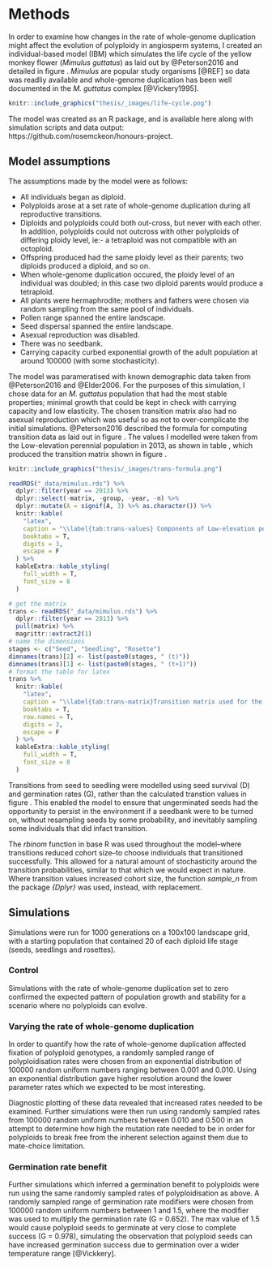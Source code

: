 # Methods {#methods}

In order to examine how changes in the rate of whole-genome duplication might affect the evolution of polyploidy in angiosperm systems, I created an individual-based model (IBM) which simulates the life cycle of the yellow monkey flower (*Mimulus guttatus*) as laid out by @Peterson2016 and detailed in figure \ref{fig:life-cycle}. *Mimulus* are popular study organisms [@REF] so data was readliy available and whole-genome duplication has been well documented in the *M. guttatus* complex [@Vickery1995].

```r
knitr::include_graphics("thesis/_images/life-cycle.png")
```

The model was created as an R package, and is available here along with simulation scripts and data output: https://github.com/rosemckeon/honours-project. 

## Model assumptions

The assumptions made by the model were as follows:

- All individuals began as diploid.
- Polyploids arose at a set rate of whole-genome duplication during all reproductive transitions.
- Diploids and polyploids could both out-cross, but never with each other. In addition, polyploids could not outcross with other polyploids of differing ploidy level, ie:- a tetraploid was not compatible with an octoploid. 
- Offspring produced had the same ploidy level as their parents; two diploids produced a diploid, and so on.
- When whole-genome duplication occured, the ploidy level of an individual was doubled; in this case two diploid parents would produce a tetraploid.
- All plants were hermaphrodite; mothers and fathers were chosen via random sampling from the same pool of individuals.
- Pollen range spanned the entire landscape.
- Seed dispersal spanned the entire landscape.
- Asexual reproduction was disabled.
- There was no seedbank.
- Carrying capacity curbed exponential growth of the adult population at around 100000 (with some stochasticity).

The model was parameratised with known demographic data taken from @Peterson2016 and @Elder2006. For the purposes of this simulation, I chose data for an *M. guttatus* population that had the most stable properties; minimal growth that could be kept in check with carrying capacity and low elasticity. The chosen transition matrix also had no asexual reproduction which was useful so as not to over-complicate the initial simulations. @Peterson2016 described the formula for computing transition data as laid out in figure \ref{fig:trans-formula}. The values I modelled were taken from the Low-elevation perennial population in 2013, as shown in table \ref{tab:trans-values}, which produced the transition matrix shown in figure \ref{tab:trans-matrix}.

```r
knitr::include_graphics("thesis/_images/trans-formula.png")
```

```r
readRDS("_data/mimulus.rds") %>%
  dplyr::filter(year == 2013) %>% 
  dplyr::select(-matrix, -group, -year, -n) %>%
  dplyr::mutate(A = signif(A, 3) %>% as.character()) %>%
  knitr::kable(
    "latex",
    caption = "\\label{tab:trans-values} Components of Low-elevation perennial *Mimulus guttatus* life-cycle transition. Seed survival (D) is a general value taken from \\cite{@Elder2006}. All other components taken from \\cite{@Peterson2016} who recorded values specific to that *M. guttatus* population in the year 2013 (N = 77). G = germination rate, O = ovule number per flower, F = flower production, S = winter survival, R = rosette production, A = proportional recruitment success of ovules relative to rosettes.",
    booktabs = T,
    digits = 3,
    escape = F
  ) %>% 
  kableExtra::kable_styling(
    full_width = T,
    font_size = 8
  )
```

```r
# get the matrix
trans <- readRDS("_data/mimulus.rds") %>%
  dplyr::filter(year == 2013) %>%
  pull(matrix) %>%
  magrittr::extract2(1)
# name the dimensions
stages <- c("Seed", "Seedling", "Rosette")
dimnames(trans)[2] <- list(paste0(stages, " (t)"))
dimnames(trans)[1] <- list(paste0(stages, " (t+1)"))
# format the table for latex
trans %>%
  knitr::kable(
    "latex",
    caption = "\\label{tab:trans-matrix}Transition matrix used for the model, based on the formula shown in \\ref{fig:trans-formula} and the data from figure \\ref{tab:trans-values}.",
    booktabs = T,
    row.names = T,
    digits = 3,
    escape = F
  ) %>% 
  kableExtra::kable_styling(
    full_width = T,
    font_size = 8
  )
```

Transitions from seed to seedling were modelled using seed survival (D) and germination rates (G), rather than the calculated transtion values in figure \ref{tab:trans-matrix}. This enabled the model to ensure that ungerminated seeds had the opportunity to persist in the environment if a seedbank were to be turned on, without resampling seeds by some probability, and inevitably sampling some individuals that did infact transition.

The *rbinom* function in base R was used throughout the model--where transitions reduced cohort size--to choose individuals that transitioned successfully. This allowed for a natural amount of stochasticity around the transition probabilities, similar to that which we would expect in nature. Where transition values increased cohort size, the function *sample_n* from the package *{Dplyr}* was used, instead, with replacement.

## Simulations

Simulations were run for 1000 generations on a 100x100 landscape grid, with a starting population that contained 20 of each diploid life stage (seeds, seedlings and rosettes). 

### Control

Simulations with the rate of whole-genome duplication set to zero confirmed the expected pattern of population growth and stability for a scenario where no polyploids can evolve.

### Varying the rate of whole-genome duplication

In order to quantify how the rate of whole-genome duplication affected fixation of polyploid genotypes, a randomly sampled range of polyploidisation rates were chosen from an exponential distribution of 100000 random uniform numbers ranging between 0.001 and 0.010. Using an exponential distribution gave higher resolution around the lower parameter rates which we expected to be most interesting. 

Diagnostic plotting of these data revealed that increased rates needed to be examined. Further simulations were then run using randomly sampled rates from 100000 random uniform numbers between 0.010 and 0.500 in an attempt to determine how high the mutation rate needed to be in order for polyploids to break free from the inherent selection against them due to mate-choice limitation.

### Germination rate benefit

Further simulations which inferred a germination benefit to polyploids were run using the same randomly sampled rates of polyploidisation as above. A randomly sampled range of germination rate modifiers were chosen from 100000 random uniform numbers between 1 and 1.5, where the modifier was used to multiply the germination rate (G = 0.652). The max value of 1.5 would cause polyploid seeds to germinate at very close to complete success (G = 0.978), simulating the observation that polyploid seeds can have increased germination success due to germination over a wider temperature range [@Vickkery].



